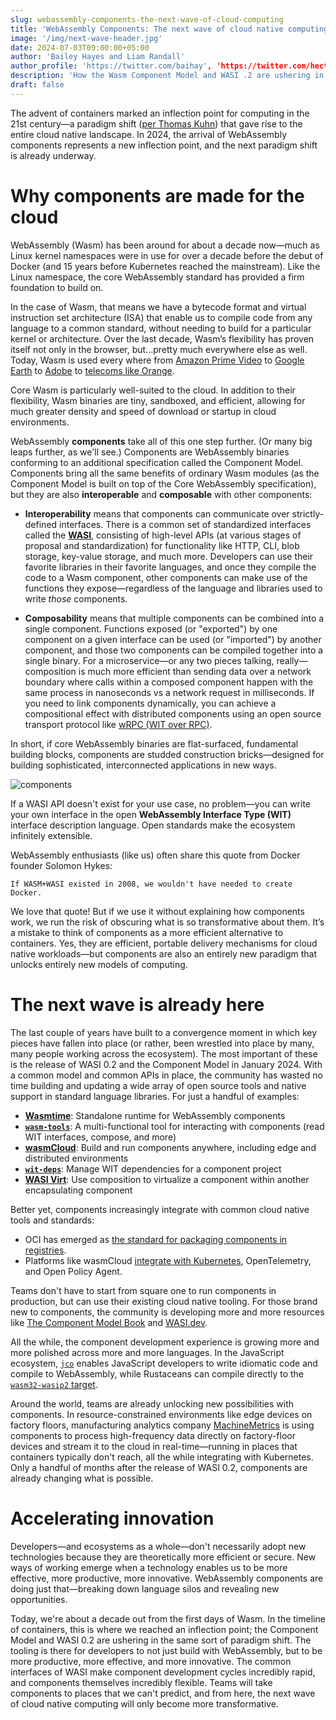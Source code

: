 ```yaml
---
slug: webassembly-components-the-next-wave-of-cloud-computing
title: 'WebAssembly Components: The next wave of cloud native computing'
image: '/img/next-wave-header.jpg'
date: 2024-07-03T09:00:00+05:00
author: 'Bailey Hayes and Liam Randall'
author_profile: 'https://twitter.com/baihay', 'https://twitter.com/hectaman'
description: 'How the Wasm Component Model and WASI .2 are ushering in the next great shift in cloud native computing. '
draft: false
---
```


The advent of containers marked an inflection point for computing in the 21st century&mdash;a paradigm shift ([per Thomas Kuhn](https://en.wikipedia.org/wiki/Paradigm_shift)) that gave rise to the entire cloud native landscape. In 2024, the arrival of WebAssembly components represents a new inflection point, and the next paradigm shift is already underway.

# Why components are made for the cloud

WebAssembly (Wasm) has been around for about a decade now&mdash;much as Linux kernel namespaces were in use for over a decade before the debut of Docker (and 15 years before Kubernetes reached the mainstream). Like the Linux namespace, the core WebAssembly standard has provided a firm foundation to build on. 

In the case of Wasm, that means we have a bytecode format and virtual instruction set architecture (ISA) that enable us to compile code from any language to a common standard, without needing to build for a particular kernel or architecture. Over the last decade, Wasm’s flexibility has proven itself not only in the browser, but...pretty much everywhere else as well. Today, Wasm is used every where from [Amazon Prime Video](https://www.amazon.science/blog/how-prime-video-updates-its-app-for-more-than-8-000-device-types) to [Google Earth](https://www.youtube.com/watch?v=ms5_0wOl79I) to [Adobe](https://www.cncf.io/blog/2022/11/17/better-together-a-kubernetes-and-wasm-case-study/) to [telecoms like Orange](https://www.cncf.io/blog/2024/01/05/bringing-webassembly-to-telecoms-with-cncf-wasmcloud/).

Core Wasm is particularly well-suited to the cloud. In addition to their flexibility, Wasm binaries are tiny, sandboxed, and efficient, allowing for much greater density and speed of download or startup in cloud environments. 
 
WebAssembly **components** take all of this one step further. (Or many big leaps further, as we'll see.) Components are WebAssembly binaries conforming to an additional specification called the Component Model. Components bring all the same benefits of ordinary Wasm modules (as the Component Model is built on top of the Core WebAssembly specification), but they are also **interoperable** and **composable** with other components:

* **Interoperability** means that components can communicate over strictly-defined interfaces. There is a common set of standardized interfaces called the [**WASI**](https://github.com/WebAssembly/WASI/), consisting of high-level APIs (at various stages of proposal and standardization) for functionality like HTTP, CLI, blob storage, key-value storage, and much more. Developers can use their favorite libraries in their favorite languages, and once they compile the code to a Wasm component, other components can make use of the functions they expose&mdash;regardless of the language and libraries used to write *those* components.

* **Composability** means that multiple components can be combined into a single component. Functions exposed (or "exported") by one component on a given interface can be used (or "imported") by another component, and those two components can be compiled together into a single binary. For a microservice&mdash;or any two pieces talking, really&mdash;composition is much more efficient than sending data over a network boundary where calls within a composed component happen with the same process in nanoseconds vs a network request in milliseconds. If you need to link components dynamically, you can achieve a compositional effect with distributed components using an open source transport protocol like [wRPC (WIT over RPC)](https://github.com/wrpc/wrpc).

In short, if core WebAssembly binaries are flat-surfaced, fundamental building blocks, components are studded construction bricks&mdash;designed for building sophisticated, interconnected applications in new ways. 

![components](/img/components-next-wave.png)

If a WASI API doesn't exist for your use case, no problem&mdash;you can write your own interface in the open **WebAssembly Interface Type (WIT)** interface description language. Open standards make the ecosystem infinitely extensible. 

WebAssembly enthusiasts (like us) often share this quote from Docker founder Solomon Hykes:

    If WASM+WASI existed in 2008, we wouldn't have needed to create Docker.

We love that quote! But if we use it without explaining how components work, we run the risk of obscuring what is so transformative about them. It’s a mistake to think of components as a more efficient alternative to containers. Yes, they are efficient, portable delivery mechanisms for cloud native workloads&mdash;but components are also an entirely new paradigm that unlocks entirely new models of computing.

# The next wave is already here

The last couple of years have built to a convergence moment in which key pieces have fallen into place (or rather, been wrestled into place by many, many people working across the ecosystem). The most important of these is the release of WASI 0.2 and the Component Model in January 2024. With a common model and common APIs in place, the community has wasted no time building and updating a wide array of open source tools and native support in standard language libraries. For just a handful of examples:

* [**Wasmtime**](https://github.com/bytecodealliance/wasmtime): Standalone runtime for WebAssembly components
* [**`wasm-tools`**](https://github.com/bytecodealliance/wasm-tools): A multi-functional tool for interacting with components (read WIT interfaces, compose, and more)
* [**wasmCloud**](https://wasmcloud.com/): Build and run components anywhere, including edge and distributed environments
* [**`wit-deps`**](https://github.com/bytecodealliance/wit-deps): Manage WIT dependencies for a component project
* [**WASI Virt**](https://github.com/bytecodealliance/wasi-virt): Use composition to virtualize a component within another encapsulating component

Better yet, components increasingly integrate with common cloud native tools and standards:

* OCI has emerged as [the standard for packaging components in registries](https://tag-runtime.cncf.io/wgs/wasm/deliverables/wasm-oci-artifact/). 
* Platforms like wasmCloud [integrate with Kubernetes](https://wasmcloud.com/docs/kubernetes), OpenTelemetry, and Open Policy Agent. 

Teams don't have to start from square one to run components in production, but can use their existing cloud native tooling. For those brand new to components, the community is developing more and more resources like [The Component Model Book](https://component-model.bytecodealliance.org/) and [WASI.dev](https://wasi.dev/). 

All the while, the component development experience is growing more and more polished across more and more languages. In the JavaScript ecosystem, [`jco`](https://github.com/bytecodealliance/jco) enables JavaScript developers to write idiomatic code and compile to WebAssembly, while Rustaceans can compile directly to the [`wasm32-wasip2` target](https://doc.rust-lang.org/nightly/rustc/platform-support/wasm32-wasip2.html).

Around the world, teams are already unlocking new possibilities with components. In resource-constrained environments like edge devices on factory floors, manufacturing analytics company [MachineMetrics](https://www.youtube.com/watch?v=fQdkNGZqYZA&list=PLj6h78yzYM2MQteKoXxICTWiUdZYEw6RI&index=6) is using components to process high-frequency data directly on factory-floor devices and stream it to the cloud in real-time&mdash;running in places that containers typically don't reach, all the while integrating with Kubernetes. Only a handful of months after the release of WASI 0.2, components are already changing what is possible.

# Accelerating innovation

Developers&mdash;and ecosystems as a whole&mdash;don't necessarily adopt new technologies because they are theoretically more efficient or secure. New ways of working emerge when a technology enables us to be more effective, more productive, more innovative. WebAssembly components are doing just that&mdash;breaking down language silos and revealing new opportunities.

Today, we're about a decade out from the first days of Wasm. In the timeline of containers, this is where we reached an inflection point; the Component Model and WASI 0.2 are ushering in the same sort of paradigm shift. The tooling is there for developers to not just build with WebAssembly, but to be more productive, more effective, and more innovative. The common interfaces of WASI make component development cycles incredibly rapid, and components themselves incredibly flexible. Teams will take components to places that we can't predict, and from here, the next wave of cloud native computing will only become more transformative.
